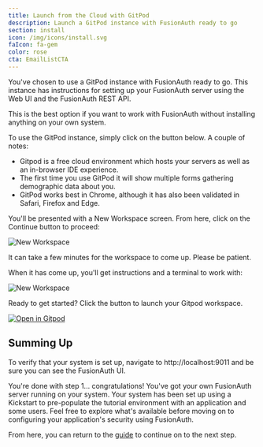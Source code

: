 ```yaml
---
title: Launch from the Cloud with GitPod
description: Launch a GitPod instance with FusionAuth ready to go
section: install
icon: /img/icons/install.svg
faIcon: fa-gem
color: rose
cta: EmailListCTA
---
```



You've chosen to use a GitPod instance with FusionAuth ready to go.  This instance has instructions for setting up your FusionAuth server using the Web UI and the FusionAuth REST API.

This is the best option if you want to work with FusionAuth without installing anything on your own system.

To use the GitPod instance, simply click on the button below.  A couple of notes:

- Gitpod is a free cloud environment which hosts your servers as well as an in-browser IDE experience.
- The first time you use GitPod it will show multiple forms gathering demographic data about you.
- GitPod works best in Chrome, although it has also been validated in Safari, Firefox and Edge.

You'll be presented with a New Workspace screen.  From here, click on the Continue button to proceed:

![New Workspace](/img/quickstarts/gitpod-new-workspace.png)

It can take a few minutes for the workspace to come up.  Please be patient.

When it has come up, you'll get instructions and a terminal to work with:

![New Workspace](/img/quickstarts/gitpod.png)

Ready to get started?  Click the button to launch your Gitpod workspace.

[![Open in Gitpod](https://gitpod.io/button/open-in-gitpod.svg)](https://gitpod.io/#https://github.com/synedra/fusionauth-first-steps-launch)


## Summing Up

To verify that your system is set up, navigate to http://localhost:9011 and be sure you can see the FusionAuth UI.  

You're done with step 1... congratulations!  You've got your own FusionAuth server running on your system.
Your system has been set up using a Kickstart to pre-populate the tutorial environment with an application and some users. 
Feel free to explore what's available before moving on to configuring your application's security using FusionAuth.

From here, you can return to the <a href="/docs/quickstarts#setup">guide</a> to continue on to the next step.

